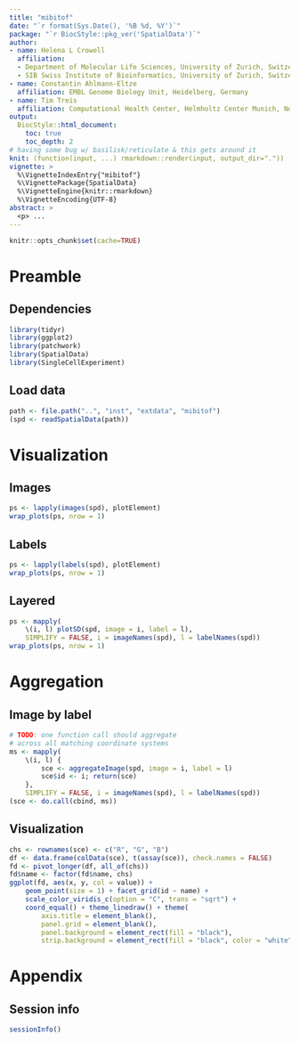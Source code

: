 ```yaml
---
title: "mibitof"
date: "`r format(Sys.Date(), '%B %d, %Y')`"
package: "`r BiocStyle::pkg_ver('SpatialData')`"
author:
- name: Helena L Crowell
  affiliation:
  - Department of Molecular Life Sciences, University of Zurich, Switzerland
  - SIB Swiss Institute of Bioinformatics, University of Zurich, Switzerland
- name: Constantin Ahlmann-Eltze
  affiliation: EMBL Genome Biology Unit, Heidelberg, Germany
- name: Tim Treis
  affiliation: Computational Health Center, Helmholtz Center Munich, Neuherberg, Germany
output: 
  BiocStyle::html_document:
    toc: true
    toc_depth: 2
# having some bug w/ basilisk/reticulate & this gets around it
knit: (function(input, ...) rmarkdown::render(input, output_dir=".")) 
vignette: >
  %\VignetteIndexEntry{"mibitof"}
  %\VignettePackage{SpatialData}
  %\VignetteEngine{knitr::rmarkdown}
  %\VignetteEncoding{UTF-8}
abstract: > 
  <p> ...
---
```


```r
knitr::opts_chunk$set(cache=TRUE)
```

# Preamble

## Dependencies

```r
library(tidyr)
library(ggplot2)
library(patchwork)
library(SpatialData)
library(SingleCellExperiment)
```

## Load data

```r
path <- file.path("..", "inst", "extdata", "mibitof")
(spd <- readSpatialData(path))
```

# Visualization

## Images

```r
ps <- lapply(images(spd), plotElement)
wrap_plots(ps, nrow = 1)
```

## Labels

```r
ps <- lapply(labels(spd), plotElement)
wrap_plots(ps, nrow = 1)
```

## Layered

```r
ps <- mapply(
    \(i, l) plotSD(spd, image = i, label = l),
    SIMPLIFY = FALSE, i = imageNames(spd), l = labelNames(spd))
wrap_plots(ps, nrow = 1)
```

# Aggregation

## Image by label

```r
# TODO: one function call should aggregate
# across all matching coordinate systems
ms <- mapply(
    \(i, l) {
        sce <- aggregateImage(spd, image = i, label = l)
        sce$id <- i; return(sce)
    },
    SIMPLIFY = FALSE, i = imageNames(spd), l = labelNames(spd))
(sce <- do.call(cbind, ms))
```

## Visualization

```r
chs <- rownames(sce) <- c("R", "G", "B")
df <- data.frame(colData(sce), t(assay(sce)), check.names = FALSE)
fd <- pivot_longer(df, all_of(chs))
fd$name <- factor(fd$name, chs)
ggplot(fd, aes(x, y, col = value)) +
    geom_point(size = 1) + facet_grid(id ~ name) +
    scale_color_viridis_c(option = "C", trans = "sqrt") +
    coord_equal() + theme_linedraw() + theme(
        axis.title = element_blank(),
        panel.grid = element_blank(),
        panel.background = element_rect(fill = "black"),
        strip.background = element_rect(fill = "black", color = "white"))
```

# Appendix

## Session info

```r
sessionInfo()
```
